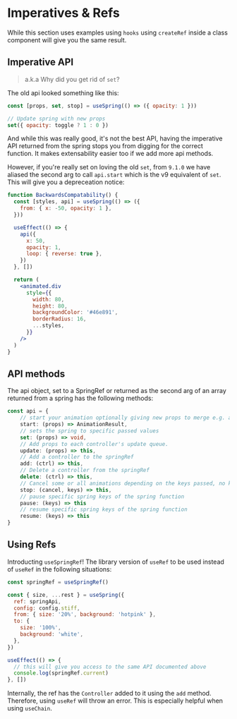 # Imperatives & Refs

While this section uses examples using `hooks` using `createRef` inside a class component will give you the same result.

## Imperative API

> a.k.a Why did you get rid of `set`?

The old api looked something like this:

```js
const [props, set, stop] = useSpring(() => ({ opacity: 1 }))

// Update spring with new props
set({ opacity: toggle ? 1 : 0 })
```

And while this was really good, it's not the best API, having the imperative API returned from the spring stops you from digging for the correct function. It makes extensability easier too if we add more api methods.

However, if you're really set on loving the old `set`, from `9.1.0` we have aliased the second arg to call `api.start` which is the v9 equivalent of `set`. This will give you a depreceation notice:

```jsx render=true edit=true
function BackwardsCompatability() {
  const [styles, api] = useSpring(() => ({
    from: { x: -50, opacity: 1 },
  }))

  useEffect(() => {
    api({
      x: 50,
      opacity: 1,
      loop: { reverse: true },
    })
  }, [])

  return (
    <animated.div
      style={{
        width: 80,
        height: 80,
        backgroundColor: '#46e891',
        borderRadius: 16,
        ...styles,
      }}
    />
  )
}
```

## API methods

The api object, set to a SpringRef or returned as the second arg of an array returned from a spring has the following methods:

```ts
const api = {
    // start your animation optionally giving new props to merge e.g. a `to` object
    start: (props) => AnimationResult,
    // sets the spring to specific passed values
    set: (props) => void,
    // Add props to each controller's update queue.
    update: (props) => this,
    // Add a controller to the springRef
    add: (ctrl) => this,
    // Delete a controller from the springRef
    delete: (ctrl) => this,
    // Cancel some or all animations depending on the keys passed, no keys will cancel all.
    stop: (cancel, keys) => this,
    // pause specific spring keys of the spring function
    pause: (keys) => this
    // resume specific spring keys of the spring function
    resume: (keys) => this
}
```

## Using Refs

Introducting `useSpringRef`! The library version of `useRef` to be used instead of `useRef` in the following situations:

```jsx
const springRef = useSpringRef()

const { size, ...rest } = useSpring({
  ref: springApi,
  config: config.stiff,
  from: { size: '20%', background: 'hotpink' },
  to: {
    size: '100%',
    background: 'white',
  },
})

useEffect(() => {
  // this will give you access to the same API documented above
  console.log(springRef.current)
}, [])
```

Internally, the ref has the `Controller` added to it using the `add` method. Therefore, using `useRef` will throw an error.
This is especially helpful when using `useChain`.
